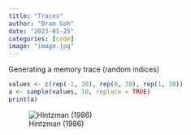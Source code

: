 ```yaml
---
title: "Traces"
author: "Bram Goh"
date: "2023-01-25"
categories: [code]
image: "image.jpg"
---
```


Generating a memory trace (random indices)

```r
values <- c(rep(-1, 30), rep(0, 30), rep(1, 30))
a <- sample(values, 10, replace = TRUE)
print(a)
```

![Hintzman (1986)](images/Screen%20Shot%202023-01-25%20at%205.11.17%20PM.png){fig-align="right"}
